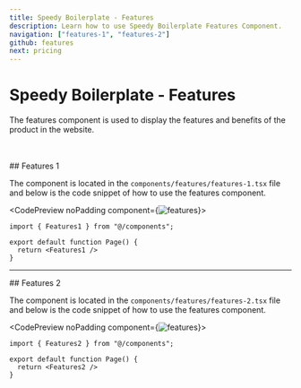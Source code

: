 ```yaml
---
title: Speedy Boilerplate - Features
description: Learn how to use Speedy Boilerplate Features Component.
navigation: ["features-1", "features-2"]
github: features
next: pricing
---
```


# Speedy Boilerplate - Features

The features component is used to display the features and benefits of the product in the website.

<br />
<br />

<DocsTitle href="features-1">
## Features 1
</DocsTitle>

The component is located in the <Code>components/features/features-1.tsx</Code> file and below is the code snippet of how to use the features component.

<CodePreview noPadding component={<Image src="/boilerplate/features.png" alt="features" width={1024} height={1024} className="w-full" />}>
```tsx
import { Features1 } from "@/components";

export default function Page() {
  return <Features1 />
}
```
</CodePreview>

---

<DocsTitle href="features-2">
## Features 2
</DocsTitle>

The component is located in the <Code>components/features/features-2.tsx</Code> file and below is the code snippet of how to use the features component.

<CodePreview noPadding component={<Image src="/boilerplate/features-2.png" alt="features" width={1024} height={1024} className="w-full" />}>
```tsx
import { Features2 } from "@/components";

export default function Page() {
  return <Features2 />
}
```
</CodePreview>